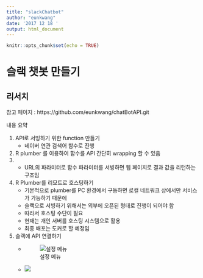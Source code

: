 ```yaml
---
title: "slackChatbot"
author: "eunkwang"
date: '2017 12 18 '
output: html_document
---
```


```r
knitr::opts_chunk$set(echo = TRUE)
```
 

# 슬랙 챗봇 만들기

## 리서치
    
참고 페이지 : https://github.com/eunkwang/chatBotAPI.git

내용 요약

1. API로 서빙하기 위한 function 만들기
    + 네이버 연관 검색어 함수로 진행
2. R plumber 를 이용하여 함수를 API 간단히 wrapping 할 수 있음
3.  + URL의 파라미터로 함수 파라미터를 서빙하면 웹 페이지로 결과 값을 리턴하는 구조임
4. R Plumber를 리모트로 호스팅하기
    + 기본적으로 plumber를 PC 환경에서 구동하면 로컬 네트워크 상에서만 서비스가 가능하기 때문에
    + 슬랙으로 서빙하기 위해서는 외부에 오픈된 형태로 진행이 되어야 함
    + 따라서 호스팅 수단이 필요
    + 현재는 개인 서버를 호스팅 시스템으로 활용
    + 최종 배포는 도커로 할 예정임
5. 슬랙에 API 연결하기
    + ![설정 메뉴](https://images.techhive.com/images/article/2017/02/slackmenu1-100709640-large.jpg)
    + ![](https://images.techhive.com/images/article/2017/02/slackmenu3-100709641-large.jpg)
    